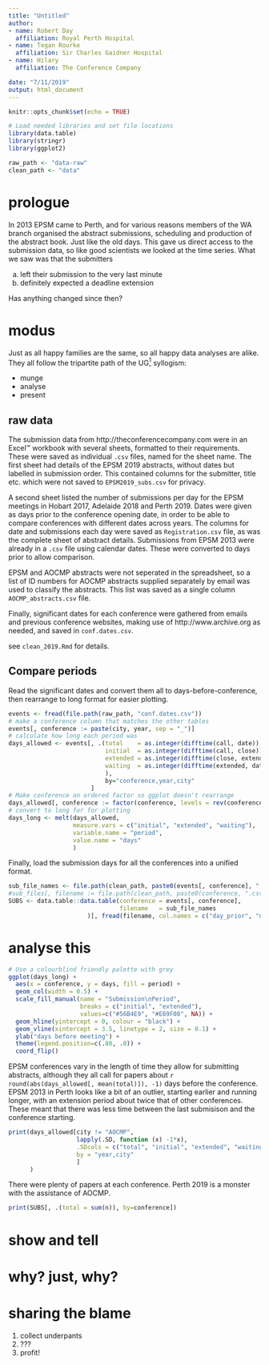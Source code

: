 ```yaml
---
title: "Untitled"
author:
- name: Robert Day
  affiliation: Royal Perth Hospital
- name: Tegan Rourke
  affiliation: Sir Charles Gaidner Hospital
- name: Hilary
  affiliation: The Conference Company

date: "7/11/2019"
output: html_document
---
```


```r
knitr::opts_chunk$set(echo = TRUE)
```
```r
# Load needed libraries and set file locations
library(data.table)
library(stringr)
library(ggplot2)

raw_path <- "data-raw"
clean_path <- "data"
```

# prologue

In 2013 EPSM came to Perth, and for various reasons members of the WA branch organised the abstract submissions, scheduling and production of the abstract book. Just like the old days. This gave us direct access to the submission data, so like good scientists we looked at the time series. What we saw was that the submitters 

 a) left their submission to the very last minute
 b) definitely expected a deadline extension

Has anything changed since then?

# modus

Just as all happy families are the same, so all happy data analyses are alike.
They all follow the tripartite path of the UG[^1^] syllogism:

  * munge
  * analyse
  * present
  
## raw data

The submission data from http://theconferencecompany.com were in an Excel&trade;
workbook with several sheets, formatted to their requirements.
These were saved as individual ```.csv``` files, named for the sheet name.
The first sheet had details of the EPSM 2019 abstracts, 
without dates but labelled in submission order.
This contained columns for the submitter, title etc. 
which were not saved to ```EPSM2019_subs.csv``` for privacy.

A second sheet listed the number of submissions per day for the EPSM meetings in Hobart 2017, Adelaide 2018 and Perth 2019.
Dates were given as days prior to the conference opening date, in order to be able to compare conferences with different dates across years.
The columns for date and submissions each day were saved as ```Registration.csv``` file, as was the complete sheet of abstract details.
Submissions from EPSM 2013 were already in a ```.csv``` file using calendar dates.
These were converted to days prior to allow comparison.

EPSM and AOCMP abstracts were not seperated in the spreadsheet,
so a list of ID numbers for AOCMP abstracts supplied separately by email was used to classify the abstracts.
This list was saved as a single column ``AOCMP_abstracts.csv`` file.

Finally, significant dates for each conference were gathered from emails and previous conference websites, making use of http://www.archive.org as needed, and saved in ```conf.dates.csv```.

see ```clean_2019.Rmd``` for details.

## Compare periods

Read the significant dates and convert them all to days-before-conference,
then rearrange to long format for easier plotting.
```r
events <- fread(file.path(raw_path, "conf.dates.csv"))
# make a conference column that matches the other tables
events[, conference := paste(city, year, sep = "_")]
# calculate how long each period was
days_allowed <- events[, .(total    = as.integer(difftime(call, date)),
                           initial  = as.integer(difftime(call, close)),
                           extended = as.integer(difftime(close, extended)),
                           waiting  = as.integer(difftime(extended, date))
                           ), 
                           by="conference,year,city"
                       ]
# Make conference an ordered factor so ggplot doesn't rearrange
days_allowed[, conference := factor(conference, levels = rev(conference))]
# convert to long for for plotting
days_long <- melt(days_allowed, 
                  measure.vars = c("initial", "extended", "waiting"), 
                  variable.name = "period",
                  value.name = "days"
                  )
```

Finally, load the submission days for all the conferences into a unified format.
```r
sub_file_names <- file.path(clean_path, paste0(events[, conference], ".csv"))
#sub_files[, filename := file.path(clean_path, paste0(conference, ".csv"))]
SUBS <- data.table::data.table(conference = events[, conference],
                               filename   = sub_file_names
                      )[, fread(filename, col.names = c("day_prior", "n")), by=conference]
```
# analyse this

```r
# Use a colourblind friendly palette with grey
ggplot(days_long) + 
  aes(x = conference, y = days, fill = period) +
  geom_col(width = 0.5) +
  scale_fill_manual(name = "Submission\nPeriod",
                    breaks = c("initial", "extended"), 
                    values=c("#56B4E9", "#E69F00", NA)) +
  geom_hline(yintercept = 0, colour = "black") +
  geom_vline(xintercept = 3.5, linetype = 2, size = 0.1) +
  ylab("days before meeting") +
  theme(legend.position=c(.80, .8)) +
  coord_flip()

```

EPSM conferences vary in the length of time they allow for submitting abstracts, 
although they all call for papers about `r round(abs(days_allowed[, mean(total)]), -1)` days before the conference.
EPSM 2013 in Perth looks like a bit of an outlier, starting earlier and running longer,
with an extension period about twice that of other conferences.
These meant that there was less time between the last submisison and the conference starting.
```r
print(days_allowed[city != "AOCMP", 
                   lapply(.SD, function (x) -1*x), 
                   .SDcols = c("total", "initial", "extended", "waiting"), 
                   by = "year,city"
                   ]
      )
```

There were plenty of papers at each conference.
Perth 2019 is a monster with the assistance of AOCMP.
```r
print(SUBS[, .(total = sum(n)), by=conference])
```

# show and tell

# why? just, why?

# sharing the blame
[^1^]: Expressed most clearly by the Underpants Gnomes<br>
 1. collect underpants<br>
 2. ???<br>
 3. profit!
